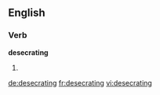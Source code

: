 
==English==

===Verb===
'''desecrating'''

# {{present participle of|desecrate}}

[[de:desecrating]]
[[fr:desecrating]]
[[vi:desecrating]]